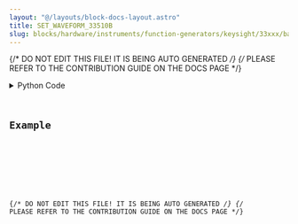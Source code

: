 ```yaml
---
layout: "@/layouts/block-docs-layout.astro"
title: SET_WAVEFORM_33510B
slug: blocks/hardware/instruments/function-generators/keysight/33xxx/basic/set-waveform-33510b
---
```


{/* DO NOT EDIT THIS FILE! IT IS BEING AUTO GENERATED */}
{/* PLEASE REFER TO THE CONTRIBUTION GUIDE ON THE DOCS PAGE */}


<PythonDocsDisplay docstring={docstring} />
<details>
<summary>Python Code</summary>



<Code code={pythonCode} lang="py" wrap theme="dracula" />

[Find this Flojoy Block on GitHub](https://github.com/flojoy-ai/blocks/blob/main/blocks/HARDWARE/INSTRUMENTS/FUNCTION_GENERATORS/KEYSIGHT/33XXX/BASIC/SET_WAVEFORM_33510B/SET_WAVEFORM_33510B.py)

</details>

## Example


<GetHelpWidget />


<AppDisplay app={app} blockName="SET_WAVEFORM_33510B" client:visible />


<Example />

{/* DO NOT EDIT THIS FILE! IT IS BEING AUTO GENERATED */}
{/* PLEASE REFER TO THE CONTRIBUTION GUIDE ON THE DOCS PAGE */}
